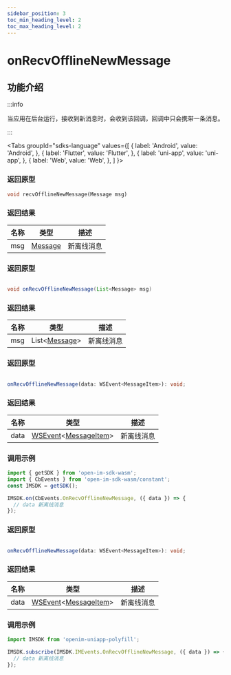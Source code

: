 ```yaml
---
sidebar_position: 3
toc_min_heading_level: 2
toc_max_heading_level: 2
---
```


# onRecvOfflineNewMessage

## 功能介绍

:::info

当应用在后台运行，接收到新消息时，会收到该回调，回调中只会携带一条消息。

:::

<Tabs
groupId="sdks-language"
values={[
{ label: 'Android', value: 'Android', },
{ label: 'Flutter', value: 'Flutter', },
{ label: 'uni-app', value: 'uni-app', },
{ label: 'Web', value: 'Web', },
]
}>

<TabItem value="Flutter">

### 返回原型

```dart
void recvOfflineNewMessage(Message msg)
```

### 返回结果

| 名称 | 类型                                                     | 描述       |
| ---- | -------------------------------------------------------- | ---------- |
| msg  | [Message](/class/message/messageInfo.mdx) | 新离线消息 |

</TabItem>

<TabItem value="iOS">

### 返回原型

</TabItem>

<TabItem value="Android">

```java showLineNumbers

void onRecvOfflineNewMessage(List<Message> msg)

```

### 返回结果

| 名称 | 类型                                                     | 描述       |
| ---- | -------------------------------------------------------- | ---------- |
| msg  | List<[Message](/class/message/messageInfo.mdx)> | 新离线消息 |

</TabItem>

<TabItem value="Web">

### 返回原型

```ts showLineNumbers

onRecvOfflineNewMessage(data: WSEvent<MessageItem>): void;

```

### 返回结果

| 名称 | 类型                                                                                            | 描述       |
| ---- | ----------------------------------------------------------------------------------------------- | ---------- |
| data | [WSEvent](/class/response.mdx)<[MessageItem](/class/message/messageInfo.mdx)> | 新离线消息 |

### 调用示例

```js showLineNumbers
import { getSDK } from 'open-im-sdk-wasm';
import { CbEvents } from 'open-im-sdk-wasm/constant';
const IMSDK = getSDK();

IMSDK.on(CbEvents.OnRecvOfflineNewMessage, ({ data }) => {
  // data 新离线消息
});
```

</TabItem>

<TabItem value="uni-app">

### 返回原型

```ts showLineNumbers

onRecvOfflineNewMessage(data: WSEvent<MessageItem>): void;

```

### 返回结果

| 名称 | 类型                                                                                            | 描述       |
| ---- | ----------------------------------------------------------------------------------------------- | ---------- |
| data | [WSEvent](/class/response.mdx)<[MessageItem](/class/message/messageInfo.mdx)> | 新离线消息 |

### 调用示例

```js showLineNumbers
import IMSDK from 'openim-uniapp-polyfill';

IMSDK.subscribe(IMSDK.IMEvents.OnRecvOfflineNewMessage, ({ data }) => {
  // data 新离线消息
});
```

</TabItem>

</Tabs>
